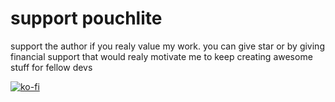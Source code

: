 # support pouchlite
support the author if you realy value my work. you can give star or by giving financial support that would realy motivate me to keep creating awesome stuff for fellow devs

 [![ko-fi](https://ko-fi.com/img/githubbutton_sm.svg)](https://ko-fi.com/Y8Y7XD9EK)

